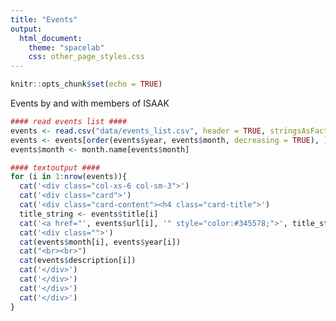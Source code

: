 ```yaml
---
title: "Events"
output:
  html_document:
    theme: "spacelab"
    css: other_page_styles.css
---
```


```r
knitr::opts_chunk$set(echo = TRUE)
```

Events by and with members of ISAAK

<div class="row">

```r
#### read events list ####
events <- read.csv("data/events_list.csv", header = TRUE, stringsAsFactors = FALSE)
events <- events[order(events$year, events$month, decreasing = TRUE), ]
events$month <- month.name[events$month]
```

```r
#### textoutput ####
for (i in 1:nrow(events)){
  cat('<div class="col-xs-6 col-sm-3">')
  cat('<div class="card">')
  cat('<div class="card-content"><h4 class="card-title">')
  title_string <- events$title[i]
  cat('<a href="', events$url[i], '" style="color:#345578;">', title_string, "</a></h4><br/>")
  cat('<div class="">')
  cat(events$month[i], events$year[i])
  cat("<br><br>")
  cat(events$description[i])
  cat('</div>')
  cat('</div>')
  cat('</div>')
  cat('</div>')
}
```

</div>
